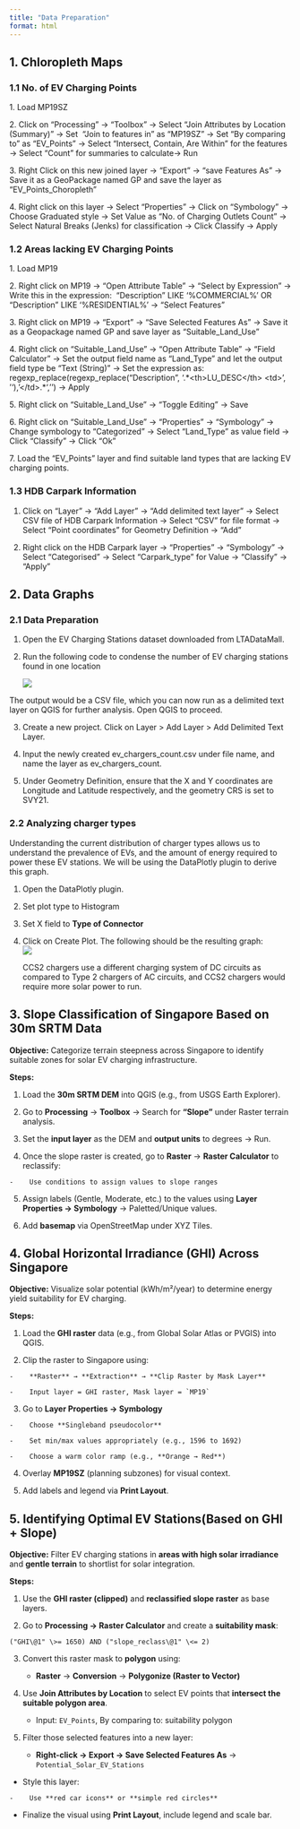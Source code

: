 ```yaml
---
title: "Data Preparation"
format: html
---
```


## 1. Chloropleth Maps

### 1.1 No. of EV Charging Points

1\. Load MP19SZ 

2\. Click on “Processing” → “Toolbox” → Select “Join Attributes by Location (Summary)” → Set  “Join to features in” as “MP19SZ” → Set “By comparing to” as “EV_Points” → Select “Intersect, Contain, Are Within” for the features → Select “Count” for summaries to calculate→ Run 

3\. Right Click on this new joined layer → “Export” → “save Features As” → Save it as a GeoPackage named GP and save the layer as “EV_Points_Choropleth” 

4\. Right click on this layer → Select “Properties” → Click on “Symbology” → Choose Graduated style → Set Value as “No. of Charging Outlets Count” → Select Natural Breaks (Jenks) for classification → Click Classify → Apply

### 1.2 Areas lacking EV Charging Points

1\. Load MP19 

2\. Right click on MP19 → “Open Attribute Table” → “Select by Expression” → Write this in the expression:  "Description" LIKE '%COMMERCIAL%' OR "Description" LIKE '%RESIDENTIAL%' → “Select Features” 

3\. Right click on MP19 → “Export” → “Save Selected Features As” → Save it as a Geopackage named GP and save layer as “Suitable_Land_Use” 

4\. Right click on “Suitable_Land_Use” → “Open Attribute Table” → “Field Calculator” → Set the output field name as “Land_Type” and let the output field type be “Text (String)” → Set the expression as: regexp_replace(regexp_replace("Description", '.\*\<th\>LU_DESC\</th\> \<td\>', ''), '\</td\>.\*', '') → Apply 

5\. Right click on “Suitable_Land_Use” → “Toggle Editing” → Save 

6\. Right click on “Suitable_Land_Use” → “Properties” → “Symbology” → Change symbology to “Categorized” → Select “Land_Type” as value field → Click “Classify” → Click “Ok” 

7\. Load the “EV_Points” layer and find suitable land types that are lacking EV charging points.

### 1.3 HDB Carpark Information

1.  Click on “Layer” → “Add Layer” → “Add delimited text layer” → Select CSV file of HDB Carpark Information → Select “CSV” for file format → Select “Point coordinates” for Geometry Definition → “Add” 

2.  Right click on the HDB Carpark layer → “Properties” → “Symbology” → Select “Categorised” → Select “Carpark_type” for Value → “Classify” → “Apply”

## 2. Data Graphs

### 2.1 Data Preparation

1.  Open the EV Charging Stations dataset downloaded from LTADataMall.

2.  Run the following code to condense the number of EV charging stations found in one location

    ![](images/clipboard-3416611228.png)

The output would be a CSV file, which you can now run as a delimited text layer on QGIS for further analysis. Open QGIS to proceed.

3.  Create a new project. Click on Layer \> Add Layer \> Add Delimited Text Layer.

4.  Input the newly created ev_chargers_count.csv under file name, and name the layer as ev_chargers_count.

5.  Under Geometry Definition, ensure that the X and Y coordinates are Longitude and Latitude respectively, and the geometry CRS is set to SVY21.

### 2.2 Analyzing charger types

Understanding the current distribution of charger types allows us to understand the prevalence of EVs, and the amount of energy required to power these EV stations. We will be using the DataPlotly plugin to derive this graph.

1.  Open the DataPlotly plugin.

2.  Set plot type to Histogram

3.  Set X field to **Type of Connector**

4.  Click on Create Plot. The following should be the resulting graph:\
    ![](images/clipboard-340631990.png)

    CCS2 chargers use a different charging system of DC circuits as compared to Type 2 chargers of AC circuits, and CCS2 chargers would require more solar power to run.

## 3. Slope Classification of Singapore Based on 30m SRTM Data

**Objective:** Categorize terrain steepness across Singapore to identify suitable zones for solar EV charging infrastructure.

**Steps:**

1.   Load the **30m SRTM DEM** into QGIS (e.g., from USGS Earth Explorer).

2.   Go to **Processing** → **Toolbox** → Search for **“Slope”** under Raster terrain analysis.

3.   Set the **input layer** as the DEM and **output units** to degrees → Run.

4.   Once the slope raster is created, go to **Raster** → **Raster Calculator** to reclassify:

    -    Use conditions to assign values to slope ranges

5.  Assign labels (Gentle, Moderate, etc.) to the values using **Layer Properties → Symbology** → Paletted/Unique values.

6.  Add **basemap** via OpenStreetMap under XYZ Tiles.

## 4. Global Horizontal Irradiance (GHI) Across Singapore

**Objective:** Visualize solar potential (kWh/m²/year) to determine energy yield suitability for EV charging.

**Steps:**

1.   Load the **GHI raster** data (e.g., from Global Solar Atlas or PVGIS) into QGIS.

2.   Clip the raster to Singapore using:

    -    **Raster** → **Extraction** → **Clip Raster by Mask Layer**

    -    Input layer = GHI raster, Mask layer = `MP19`

3.   Go to **Layer Properties → Symbology**

    -    Choose **Singleband pseudocolor**

    -    Set min/max values appropriately (e.g., 1596 to 1692)

    -    Choose a warm color ramp (e.g., **Orange → Red**)

4.   Overlay **MP19SZ** (planning subzones) for visual context.

5.   Add labels and legend via **Print Layout**.

## 5. Identifying Optimal EV Stations(Based on GHI + Slope)

**Objective:** Filter EV charging stations in **areas with high solar irradiance** and **gentle terrain** to shortlist for solar integration.

**Steps:**

1.   Use the **GHI raster (clipped)** and **reclassified slope raster** as base layers.

2.   Go to **Processing → Raster Calculator** and create a **suitability mask**:

    ("GHI\@1" \>= 1650) AND ("slope_reclass\@1" \<= 2)

3.  Convert this raster mask to **polygon** using:

    -    **Raster** → **Conversion** → **Polygonize (Raster to Vector)**

4.  Use **Join Attributes by Location** to select EV points that **intersect the suitable polygon area**.

    -   Input: `EV_Points`, By comparing to: suitability polygon

5.  Filter those selected features into a new layer:

    -    **Right-click → Export → Save Selected Features As** → `Potential_Solar_EV_Stations`

-    Style this layer:

    -    Use **red car icons** or **simple red circles**

<!-- -->

-    Finalize the visual using **Print Layout**, include legend and scale bar.
